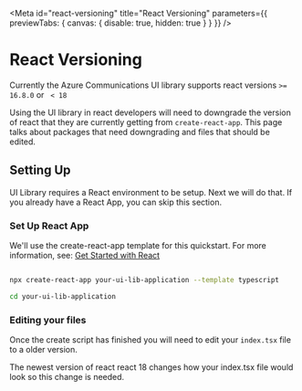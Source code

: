 

<Meta
  id="react-versioning"
  title="React Versioning"
  parameters={{ previewTabs: { canvas: { disable: true, hidden: true } } }}
/>

# React Versioning

Currently the Azure Communications UI library supports react versions `>= 16.8.0` or ` < 18`

Using the UI library in react developers will need to downgrade the version of react that they are currently
getting from `create-react-app`. This page talks about packages that need downgrading and files that should be edited.

## Setting Up

UI Library requires a React environment to be setup. Next we will do that. If you already have a React App, you can skip this section.

### Set Up React App

We'll use the create-react-app template for this quickstart. For more information, see: [Get Started with React](https://reactjs.org/docs/create-a-new-react-app.html)

```bash

npx create-react-app your-ui-lib-application --template typescript

cd your-ui-lib-application

```

### Editing your files

Once the create script has finished you will need to edit your `index.tsx` file to a older version.

<Source code={indexText} />

The newest version of react react 18 changes how your index.tsx file would look so this change is needed.
